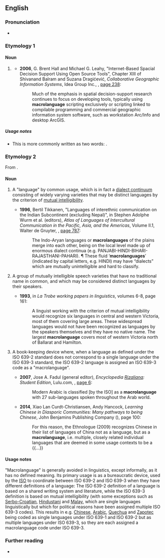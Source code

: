{{also|macro language}}

==English==

===Pronunciation===
* {{audio|en|en-uk-macrolanguage.ogg|Audio (UK)}}

===Etymology 1===
{{compound|en|macro|language}}

====Noun====
{{en-noun}}

# {{lb|en|computing}} {{alternative spelling of|en|macro language|gloss=system for defining and processing macros}}
#* '''2006''', G. Brent Hall and Michael G. Leahy, "Internet-Based Spacial Decision Support Using Open Source Tools", Chapter XIII of Shivanand Balram and Suzana Dragićević, ''Collaborative Geographic Information Systems'', Idea Group Inc., {{ISBN|9781591408468}}, [http://books.google.com/books?id=mHIU5BlYTCwC&pg=PA238&dq=macrolanguage page 238]:
#*: Much of the emphasis in spatial decision-support research continues to focus on developing tools, typically using '''macrolanguage''' scripting exclusively or scripting linked to compilable programming and commercial geographic information system software, such as workstation Arc/Info and desktop ArcGIS.

=====Usage notes=====
* This is more commonly written as two words: {{m|en|macro language}}.

===Etymology 2===
From {{prefix|en|macro|language}}. 

====Noun====
{{en-noun}}

# {{lb|en|linguistics}} A "language" by common usage, which is in fact a [[dialect continuum]] consisting of widely varying varieties that may be distinct languages by the criterion of [[mutual intelligibility]].
#* '''1996''', Bertil Tikkanen, "Languages of interethnic communication on the Indian Subcontinent (excluding Nepal)", in Stephen Adolphe Wurm et al. (editors), ''Atlas of Languages of Intercultural Communication in the Pacific, Asia, and the Americas'', Volume II.1, Walter de Gruyter, {{ISBN|978-3-11-013417-9}}, [http://books.google.com/books?id=oCx0D0iE2QoC&pg=PA787&dq=macrolanguages page 787]:
#*: The Indo-Aryan languages or '''macrolanguages''' of the plains merge into each other, being on the local level made up of enormous dialect continua (e.g. PANJABI-HINDI-BIHARI-RAJASTHANI-PAHARI). ¶ These fluid ‘'''macrolanguages'''’ (indicated by capital letters, e.g. HINDI) may have “dialects” which are mutually unintelligible and hard to classify.
# {{lb|en|linguistics}} A group of mutually intelligible speech varieties that have no traditional name in common, and which may be considered distinct languages by their speakers.
#* '''1993''', in ''La Trobe working papers in linguistics'', volumes 6-8,<sup >[http://books.google.com/books?id=LxMIAQAAIAAJ ]</sup> page 161:
#*: A linguist working with the criterion of mutual intelligibility would recognize six languages in central and western Victoria, most of them covering large areas. These widespread languages would not have been recognized as languages by the speakers themselves and they have no native name. The largest '''macrolanguage''' covers most of western Victoria north of Ballarat and Hamilton.
# {{lb|en|ISO}} A book-keeping device where, when a language as defined under the ISO 639-2 standard does not correspond to a single language under the ISO 639-3 standard, the ISO 639-2 language is assigned an ISO 639-3 code as a "macrolanguage". 
#* '''2007''', Jose A. Fadul (general editor), ''Encyclopedia [[w:José Rizal|Rizal]]iana: Student Edition'', Lulu.com, {{ISBN|978-1-4303-1142-3}}, [http://books.google.com/books?id=mpik3raHihIC&pg=PA6&dq=macrolanguage page 6]:
#*: Modern Arabic is classified [by the ISO] as a '''macrolanguage''' with 27 sub-languages spoken throughout the Arab world.
#* '''2014''', Xiao Lan Curdt-Christiansen, Andy Hancock, ''Learning Chinese in Diasporic Communities: Many pathways to being Chinese'', John Benjamins Publishing Company ({{ISBN|9789027270245}}), page 100:
#*: For this reason, the Ethnologue (2009) recognizes Chinese in their list of languages of China not as a language, but as a '''macrolanguage''', i.e. multiple, closely related individual languages that are deemed in some usage contexts to be a {{...}}

====Usage notes====
"Macrolanguage" is generally avoided in linguistics, except informally, as it has no defined meaning. Its primary usage is as a bureaucratic device, used by the [[ISO]] to coordinate between ISO 639-2 and ISO 639-3 when they have different definitions of a language: The ISO 639-2 definition of a language is based on a shared writing system and literature, while the ISO 639-3 definition is based on mutual intelligibility (with some exceptions such as [[Serbo-Croatian]], [[Hindustani]] and [[Malay]], which are single languages linguistically but which for political reasons have been assigned multiple ISO 639-3 codes). This results in e.g. [[Chinese]], [[Arabic]], [[Quechua]] and [[Zapotec]] being coded as single languages under ISO 639-1 and ISO 639-2 but as multiple languages under ISO 639-3, so they are each assigned a macrolanguage code under ISO 639-3.

===Further reading===
* {{pedia|ISO 639 macrolanguage}}